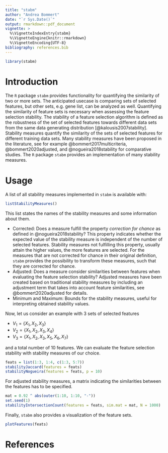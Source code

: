 ```yaml
---
title: "stabm"
author: "Andrea Bommert"
date: "`r Sys.Date()`"
output: rmarkdown::pdf_document
vignette: >
  %\VignetteIndexEntry{stabm}
  %\VignetteEngine{knitr::rmarkdown}
  %\VignetteEncoding{UTF-8}
bibliography: references.bib
---
```

```r
library(stabm)
```

# Introduction
The `R` package `stabm` provides functionality for quantifying the similarity of two or more sets.
The anticipated usecase is comparing sets of selected features, but other sets, e.g. gene list, can be analyzed as well.
Quantifying the similarity of feature sets is necessary when assessing the feature selection stability.
The stability of a feature selection algorithm is defined as the robustness of the set of selected features towards different data sets from the same data generating distribution [@kalousis2007stability].
Stability measures quantify the similarity of the sets of selected features for different training data sets.
Many stability measures have been proposed in the literature, see for example @bommert2017multicriteria, @bommert2020adjusted, and @nogueira2018stability for comparative studies.
The `R` package `stabm` provides an implementation of many stability measures.


# Usage
A list of all stability measures implemented in `stabm` is available with:

```r
listStabilityMeasures()
```

This list states the names of the stability measures and some information about them.

- Corrected: Does a measure fulfill the property *correction for chance* as defined in @nogueira2018stability? This property indicates whether the expected value of the stability measure is independent of the number of selected features. Stability measures not fulfilling this property, usually attain the higher values, the more features are selected. For the measures that are not corrected for chance in their original definition, `stabm` provides the possibility to transform these measures, such that they are corrected for chance.
- Adjusted: Does a measure consider similarities between features when evaluating the feature selection stability? Adjusted measures have been created based on traditional stability measures by including an adjustment term that takes into account feature similarities, see @bommert2020adjusted for details.
- Minimum and Maximum: Bounds for the stability measures, useful for interpreting obtained stability values.

Now, let us consider an example with 3 sets of selected features 

- $V_1 = \{X_1, X_2, X_3\}$
- $V_2 = \{X_1, X_2, X_3, X_4\}$
- $V_3 = \{X_1, X_2, X_3, X_5, X_6, X_7\}$ 

and a total number of 10 features. We can evaluate the feature selection stability with stability measures of our choice.

```r
feats = list(1:3, 1:4, c(1:3, 5:7))
stabilityJaccard(features = feats)
stabilityNogueira(features = feats, p = 10)
```

For adjusted stability measures, a matrix indicating the similarities between the features has to be specified.

```r
mat = 0.92 ^ abs(outer(1:10, 1:10, "-"))
set.seed(1)
stabilityIntersectionCount(features = feats, sim.mat = mat, N = 1000)
```

Finally, `stabm` also provides a visualization of the feature sets.

```r
plotFeatures(feats)
```

# References